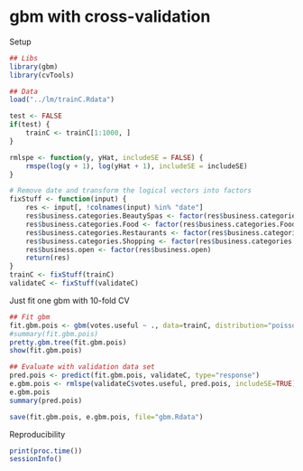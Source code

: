 gbm with cross-validation
=======================

Setup
```r
## Libs
library(gbm)
library(cvTools)

## Data
load("../lm/trainC.Rdata")

test <- FALSE
if(test) {
	trainC <- trainC[1:1000, ]
}

rmlspe <- function(y, yHat, includeSE = FALSE) {
	rmspe(log(y + 1), log(yHat + 1), includeSE = includeSE)
}

# Remove date and transform the logical vectors into factors
fixStuff <- function(input) {
	res <- input[, !colnames(input) %in% "date"]
	res$business.categories.BeautySpas <- factor(res$business.categories.BeautySpas)
	res$business.categories.Food <- factor(res$business.categories.Food)
	res$business.categories.Restaurants <- factor(res$business.categories.Restaurants)
	res$business.categories.Shopping <- factor(res$business.categories.Shopping)
	res$business.open <- factor(res$business.open)
	return(res)
}
trainC <- fixStuff(trainC)
validateC <- fixStuff(validateC)
```


Just fit one gbm with 10-fold CV
```r

## Fit gbm
fit.gbm.pois <- gbm(votes.useful ~ ., data=trainC, distribution="poisson", cv.folds=10)
#summary(fit.gbm.pois)
pretty.gbm.tree(fit.gbm.pois)
show(fit.gbm.pois)

## Evaluate with validation data set
pred.pois <- predict(fit.gbm.pois, validateC, type="response")
e.gbm.pois <- rmlspe(validateC$votes.useful, pred.pois, includeSE=TRUE)
e.gbm.pois
summary(pred.pois)

save(fit.gbm.pois, e.gbm.pois, file="gbm.Rdata")
```

Reproducibility
```r
print(proc.time())
sessionInfo()
```
